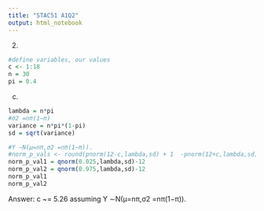 ```yaml
---
title: "STAC51 A1Q2"
output: html_notebook
---
```

2) 
```r
#define variables, our values
c <- 1:18
n = 30
pi = 0.4
```

c) 
```r
lambda = n*pi
#σ2 =nπ(1−π)
variance = n*pi*(1-pi)
sd = sqrt(variance)

#Y ∼N(μ=nπ,σ2 =nπ(1−π)).
#norm_p_vals <- round(pnorm(12-c,lambda,sd) + 1  -pnorm(12+c,lambda,sd),4)
norm_p_val1 = qnorm(0.025,lambda,sd)-12
norm_p_val2 = qnorm(0.975,lambda,sd)-12
norm_p_val1
norm_p_val2
```
Answer: c ~= 5.26 assuming Y ∼N(μ=nπ,σ2 =nπ(1−π)).


